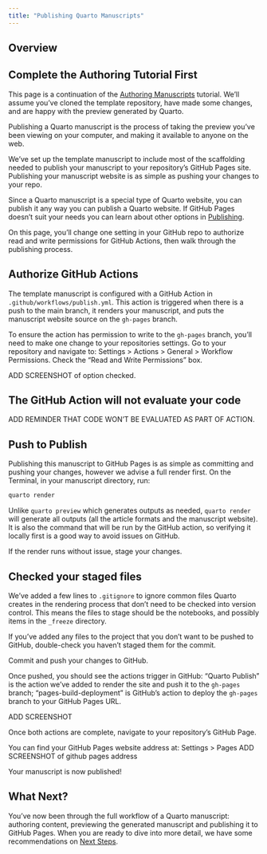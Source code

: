 ```yaml
---
title: "Publishing Quarto Manuscripts"
---
```


## Overview

::: callout-important

## Complete the Authoring Tutorial First

This page is a continuation of the [Authoring Manuscripts](authoring/) tutorial. We'll assume you've cloned the template repository, have made some changes, and are happy with the preview generated by Quarto.

:::

Publishing a Quarto manuscript is the process of taking the preview you've been viewing on your computer, and making it available to anyone on the web.

We've set up the template manuscript to include most of the scaffolding needed to publish your manuscript to your repository's GitHub Pages site. Publishing your manuscript website is as simple as pushing your changes to your repo.

Since a Quarto manuscript is a special type of Quarto website, you can publish it any way you can publish a Quarto website. If GitHub Pages doesn't suit your needs you can learn about other options in [Publishing](/docs/publishing/).

On this page, you'll change one setting in your GitHub repo to authorize read and write permissions for GitHub Actions, then walk through the publishing process. 

## Authorize GitHub Actions

The template manuscript is configured with a GitHub Action in `.github/workflows/publish.yml`. This action is triggered when there is a push to the main branch, it renders your manuscript, and puts the manuscript website source on the `gh-pages` branch. 

To ensure the action has permission to write to the `gh-pages` branch, you'll need to make one change to your repositories settings. Go to your repository and navigate to: Settings \> Actions \> General \> Workflow Permissions. Check the "Read and Write Permissions" box.

ADD SCREENSHOT of option checked.

::: callout-caution

## The GitHub Action will not evaluate your code 

ADD REMINDER THAT CODE WON'T BE EVALUATED AS PART OF ACTION. 

:::

## Push to Publish

Publishing this manuscript to GitHub Pages is as simple as committing and pushing your changes, however we advise a full render first. On the Terminal, in your manuscript directory, run:

```.bash
quarto render
```

Unlike `quarto preview` which generates outputs as needed, `quarto render` will generate all outputs (all the article formats and the manuscript website). It is also the command that will be run by the GitHub action, so verifying it locally first is a good way to avoid issues on GitHub.

If the render runs without issue, stage your changes. 

::: callout-caution

## Checked your staged files

We've added a few lines to `.gitignore` to ignore common files Quarto creates in the rendering process that don't need to be checked into version control. This means the files to stage should be the notebooks, and possibly items in the `_freeze` directory. 

If you've added any files to the project that you don't want to be pushed to GitHub, double-check you haven't staged them for the commit.

:::

Commit and push your changes to GitHub.

Once pushed, you should see the actions trigger in GitHub: "Quarto Publish" is the action we've added to render the site and push it to the `gh-pages` branch; "pages-build-deployment" is GitHub's action to deploy the `gh-pages` branch to your GitHub Pages URL.

ADD SCREENSHOT 

Once both actions are complete, navigate to your repository's GitHub Page.

You can find your GitHub Pages website address at: Settings \> Pages 
ADD SCREENSHOT of github pages address

Your manuscript is now published!

## What Next?

You've now been through the full workflow of a Quarto manuscript: authoring content, previewing the generated manuscript and publishing it to GitHub Pages. When you are ready to dive into more detail, we have some recommendations on [Next Steps](next-steps.qmd). 


